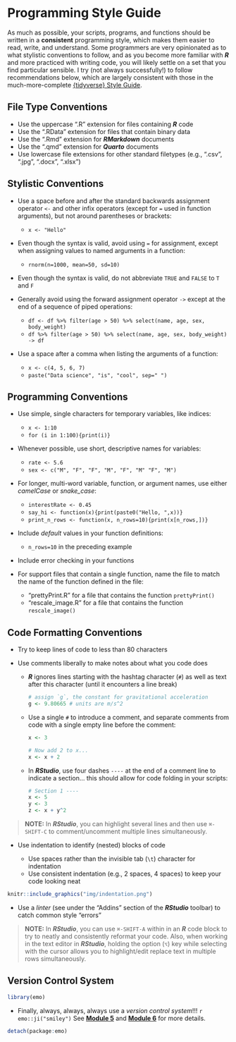 # Programming Style Guide {.unnumbered}

As much as possible, your scripts, programs, and functions should be written in a **consistent** programming style, which makes them easier to read, write, and understand. Some programmers are very opinionated as to what stylistic conventions to follow, and as you become more familiar with ***R*** and more practiced with writing code, you will likely settle on a set that you find particular sensible. I try (not always successfully!) to follow recommendations below, which are largely consistent with those in the much-more-complete [{tidyverse} Style Guide](https://style.tidyverse.org/).

## File Type Conventions {.unnumbered}

-   Use the uppercase ".R" extension for files containing ***R*** code
-   Use the ".RData" extension for files that contain binary data
-   Use the ".Rmd" extension for ***RMarkdown*** documents
-   Use the ".qmd" extension for ***Quarto*** documents
-   Use lowercase file extensions for other standard filetypes (e.g., ".csv", ".jpg", ".docx", ".xlsx")

## Stylistic Conventions {.unnumbered}

-   Use a space before and after the standard backwards assignment operator `<-` and other infix operators (except for `=` used in function arguments), but not around parentheses or brackets:

    -   `x <- "Hello"`

-   Even though the syntax is valid, avoid using `=` for assignment, except when assigning values to named arguments in a function:

    -   `rnorm(n=1000, mean=50, sd=10)`

-   Even though the syntax is valid, do not abbreviate `TRUE` and `FALSE` to `T` and `F`

-   Generally avoid using the forward assignment operator `->` except at the end of a sequence of piped operations:

    -   `df <- df %>% filter(age > 50) %>% select(name, age, sex, body_weight)`
    -   `df %>% filter(age > 50) %>% select(name, age, sex, body_weight) -> df`

-   Use a space after a comma when listing the arguments of a function:

    -   `x <- c(4, 5, 6, 7)`
    -   `paste("Data science", "is", "cool", sep=" ")`

## Programming Conventions {.unnumbered}

-   Use simple, single characters for temporary variables, like indices:

    -   `x <- 1:10`
    -   `for (i in 1:100){print(i)}`

-   Whenever possible, use short, descriptive names for variables:

    -   `rate <- 5.6`
    -   `sex <- c("M", "F", "F", "M", "F", "M" "F", "M")`

-   For longer, multi-word variable, function, or argument names, use either *camelCase* or *snake_case*:

    -   `interestRate <- 0.45`
    -   `say_hi <- function(x){print(paste0("Hello, ",x))}`
    -   `print_n_rows <- function(x, n_rows=10){print(x[n_rows,])}`

-   Include *default* values in your function definitions:

    -   `n_rows=10` in the preceding example

-   Include error checking in your functions

-   For support files that contain a single function, name the file to match the name of the function defined in the file:

    -   "prettyPrint.R" for a file that contains the function `prettyPrint()`
    -   "rescale_image.R" for a file that contains the function `rescale_image()`

## Code Formatting Conventions {.unnumbered}

-   Try to keep lines of code to less than 80 characters

-   Use comments liberally to make notes about what you code does

    -   ***R*** ignores lines starting with the hashtag character (`#`) as well as text after this character (until it encounters a line break)

        ```r
        # assign `g`, the constant for gravitational acceleration
        g <- 9.80665 # units are m/s^2
        ```

    -   Use a single `#` to introduce a comment, and separate comments from code with a single empty line before the comment:

        ```r
        x <- 3
            
        # Now add 2 to x...
        x <- x + 2
        ```

    -   In ***RStudio***, use four dashes `----` at the end of a comment line to indicate a section... this should allow for code folding in your scripts:

        ```r
        # Section 1 ----
        x <- 5
        y <- 3
        z <- x + y^2
        ```

> **NOTE:** In ***RStudio***, you can highlight several lines and then use `⌘-SHIFT-C` to comment/uncomment multiple lines simultaneously.

-   Use indentation to identify (nested) blocks of code

    -   Use spaces rather than the invisible tab (`\t`) character for indentation
    -   Use consistent indentation (e.g., 2 spaces, 4 spaces) to keep your code looking neat

```r
knitr::include_graphics("img/indentation.png")
```

-   Use a *linter* (see under the "Addins" section of the ***RStudio*** toolbar) to catch common style "errors"

> **NOTE:** In ***RStudio***, you can use `⌘-SHIFT-A` within in an ***R*** code block to try to neatly and consistently reformat your code. Also, when working in the text editor in ***RStudio***, holding the option (`⌥`) key while selecting with the cursor allows you to highlight/edit replace text in multiple rows simultaneously.

## Version Control System {.unnumbered}

```r
library(emo)
```

-   Finally, always, always, always use a *version control system*!!! `r emo::ji("smiley")` See [**Module 5**](#module-05) and [**Module 6**](#module-06) for more details.

```r
detach(package:emo)
```
